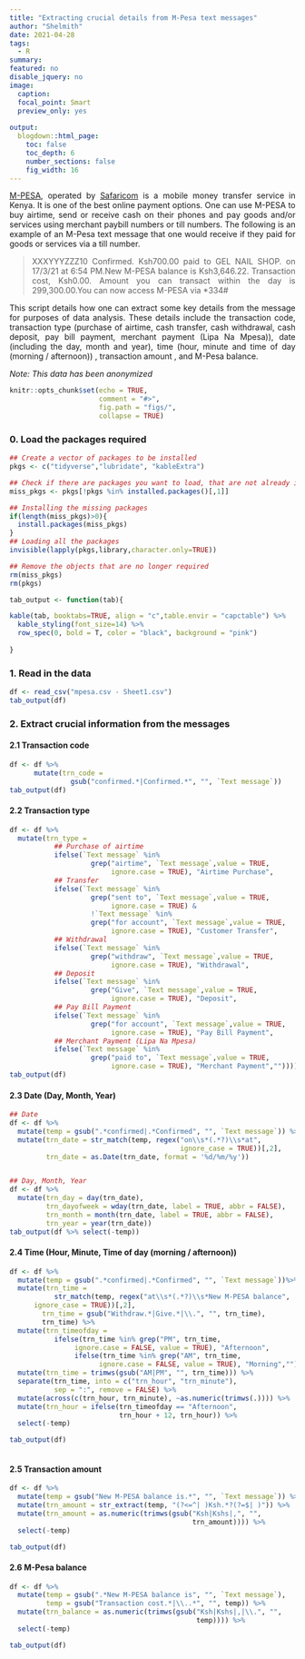 ```yaml
---
title: "Extracting crucial details from M-Pesa text messages"
author: "Shelmith"
date: 2021-04-28
tags:
  - R
summary: 
featured: no
disable_jquery: no
image:
  caption: 
  focal_point: Smart
  preview_only: yes
  
output:
  blogdown::html_page:
    toc: false
    toc_depth: 6
    number_sections: false
    fig_width: 16
---
```


[M-PESA](https://www.safaricom.co.ke/personal/m-pesa), operated by [Safaricom](https://www.safaricom.co.ke/) is a mobile money transfer service in Kenya. It is one of the best online payment options. One can use M-PESA to buy airtime, send or receive cash on their phones and pay goods and/or services using merchant paybill numbers or till numbers. The following is an example of an M-Pesa text message that one would receive if they paid for goods or services via a till number. 

>XXXYYYZZZ10 Confirmed. Ksh700.00 paid to GEL NAIL SHOP. on 17/3/21 at 6:54 PM.New M-PESA balance is Ksh3,646.22. Transaction cost, Ksh0.00. Amount you can transact within the day is 299,300.00.You can now access M-PESA via *334#

This script details how one can extract some key details from the message for purposes of data analysis. These details include the transaction code, transaction type (purchase of airtime, cash transfer, cash withdrawal, cash deposit, pay bill payment, merchant payment (Lipa Na Mpesa)), date (including the  day, month and year), time (hour, minute and time of day (morning / afternoon)) , transaction amount , and M-Pesa balance. 

_Note: This data has been anonymized_

```r

knitr::opts_chunk$set(echo = TRUE,
                      comment = "#>",
                      fig.path = "figs/",
                      collapse = TRUE)

```

### 0. Load the packages required

```r

## Create a vector of packages to be installed
pkgs <- c("tidyverse","lubridate", "kableExtra")

## Check if there are packages you want to load, that are not already installed. 
miss_pkgs <- pkgs[!pkgs %in% installed.packages()[,1]] 

## Installing the missing packages
if(length(miss_pkgs)>0){
  install.packages(miss_pkgs)
}
## Loading all the packages
invisible(lapply(pkgs,library,character.only=TRUE))

## Remove the objects that are no longer required
rm(miss_pkgs)
rm(pkgs)

```

```r
tab_output <- function(tab){

kable(tab, booktabs=TRUE, align = "c",table.envir = "capctable") %>%
  kable_styling(font_size=14) %>%
  row_spec(0, bold = T, color = "black", background = "pink")
  
}
```

### 1. Read in the data

```r
df <- read_csv("mpesa.csv - Sheet1.csv")
tab_output(df)
```

### 2. Extract crucial information from the messages

#### 2.1 Transaction code

```r
df <- df %>% 
      mutate(trn_code = 
               gsub("confirmed.*|Confirmed.*", "", `Text message`))
tab_output(df)
```

#### 2.2 Transaction type

```r
df <- df %>% 
  mutate(trn_type = 
           ## Purchase of airtime
           ifelse(`Text message` %in% 
                    grep("airtime", `Text message`,value = TRUE, 
                         ignore.case = TRUE), "Airtime Purchase",
           ## Transfer
           ifelse(`Text message` %in% 
                    grep("sent to", `Text message`,value = TRUE, 
                         ignore.case = TRUE) &
                    !`Text message` %in% 
                    grep("for account", `Text message`,value = TRUE, 
                         ignore.case = TRUE), "Customer Transfer", 
           ## Withdrawal
           ifelse(`Text message` %in% 
                    grep("withdraw", `Text message`,value = TRUE, 
                         ignore.case = TRUE), "Withdrawal",
           ## Deposit
           ifelse(`Text message` %in% 
                    grep("Give", `Text message`,value = TRUE, 
                         ignore.case = TRUE), "Deposit",         
           ## Pay Bill Payment
           ifelse(`Text message` %in% 
                    grep("for account", `Text message`,value = TRUE, 
                         ignore.case = TRUE), "Pay Bill Payment",
           ## Merchant Payment (Lipa Na Mpesa)
           ifelse(`Text message` %in% 
                    grep("paid to", `Text message`,value = TRUE, 
                         ignore.case = TRUE), "Merchant Payment","")))))))
tab_output(df)
```

#### 2.3 Date (Day, Month, Year)

```r
## Date
df <- df %>% 
  mutate(temp = gsub(".*confirmed|.*Confirmed", "", `Text message`)) %>% 
  mutate(trn_date = str_match(temp, regex("on\\s*(.*?)\\s*at", 
                                          ignore_case = TRUE))[,2],
         trn_date = as.Date(trn_date, format = '%d/%m/%y')) 


## Day, Month, Year
df <- df %>% 
  mutate(trn_day = day(trn_date),
         trn_dayofweek = wday(trn_date, label = TRUE, abbr = FALSE),
         trn_month = month(trn_date, label = TRUE, abbr = FALSE),
         trn_year = year(trn_date))
tab_output(df %>% select(-temp))
```

#### 2.4 Time (Hour, Minute, Time of day (morning / afternoon)) 

```r
df <- df %>% 
  mutate(temp = gsub(".*confirmed|.*Confirmed", "", `Text message`))%>%
  mutate(trn_time = 
           str_match(temp, regex("at\\s*(.*?)\\s*New M-PESA balance", 
      ignore_case = TRUE))[,2],
        trn_time = gsub("Withdraw.*|Give.*|\\.", "", trn_time), 
        trn_time) %>%
  mutate(trn_timeofday = 
           ifelse(trn_time %in% grep("PM", trn_time,
                ignore.case = FALSE, value = TRUE), "Afternoon",
                ifelse(trn_time %in% grep("AM", trn_time, 
                      ignore.case = FALSE, value = TRUE), "Morning",""))) %>% 
  mutate(trn_time = trimws(gsub("AM|PM", "", trn_time))) %>% 
  separate(trn_time, into = c("trn_hour", "trn_minute"),
           sep = ":", remove = FALSE) %>% 
  mutate(across(c(trn_hour, trn_minute), ~as.numeric(trimws(.)))) %>% 
  mutate(trn_hour = ifelse(trn_timeofday == "Afternoon", 
                           trn_hour + 12, trn_hour)) %>% 
  select(-temp) 

tab_output(df)
  
```

#### 2.5 Transaction amount 

```r
df <- df %>% 
  mutate(temp = gsub("New M-PESA balance is.*", "", `Text message`)) %>% 
  mutate(trn_amount = str_extract(temp, "(?<=^| )Ksh.*?(?=$| )")) %>% 
  mutate(trn_amount = as.numeric(trimws(gsub("Ksh|Kshs|,", "", 
                                             trn_amount)))) %>% 
  select(-temp)

tab_output(df)
```

#### 2.6 M-Pesa balance

```r
df <- df %>% 
  mutate(temp = gsub(".*New M-PESA balance is", "", `Text message`),
         temp = gsub("Transaction cost.*|\\..*", "", temp)) %>% 
  mutate(trn_balance = as.numeric(trimws(gsub("Ksh|Kshs|,|\\.", "", 
                                              temp)))) %>% 
  select(-temp)

tab_output(df)
```

<style>
body {text-align: justify}
</style>
